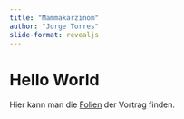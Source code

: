 ```yaml
---
title: "Mammakarzinom"
author: "Jorge Torres"
slide-format: revealjs
---
```


# Hello World 

Hier kann man die [Folien](BrustPresentation/MammaPresentation.qmd){target="_blank"} der Vortrag finden. 

